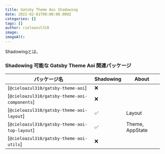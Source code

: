 ```yaml
---
title: Gatsby Theme Aoi Shadowing
date: 2022-02-01T00:00:00.000Z
categories: []
tags: []
author: cieloazul310
image: 
imageAlt: 
---
```



Shadowingとは、

### Shadowing 可能な Gatsby Theme Aoi 関連パッケージ

| パッケージ名                                  | Shadowing | About  |
|---------------------------------------------|-----------|--------|
|[`@cieloazul310/gatsby-theme-aoi`]           | ❌        |        |
|[`@cieloazul310/gatsby-theme-aoi-components`]| ❌        |        |
|[`@cieloazul310/gatsby-theme-aoi-layout`]    | ✅        | Layout |
|[`@cieloazul310/gatsby-theme-aoi-top-layout`]| ✅        | Theme, AppState |
|[`@cieloazul310/gatsby-theme-aoi-utils`]     | ❌        |        |



[Gatsby]: https://gatsbyjs.com/ "Gatsby"
[MUI]: https://mui.org/ "MUI"
[TypeScript]: https://typescriptlang.org/ "TypeScript"

[Gatsby テーマ]: https://gatsbyjs.com/docs/themes/ "Themes"
[Gatsby スターター]: https://www.gatsbyjs.com/docs/starters/ "Gatsby Starters"
[Shadowing]: https://www.gatsbyjs.com/docs/how-to/plugins-and-themes/shadowing/ "Shadowing in Gatsby Themes"
[Gatsby Link]: https://www.gatsbyjs.com/docs/reference/built-in-components/gatsby-link/ "Gatsby Link API"
